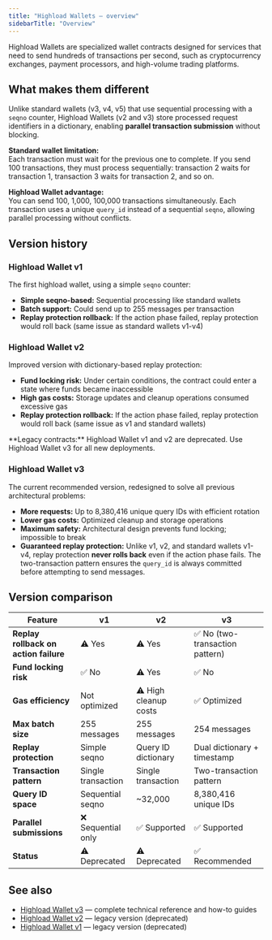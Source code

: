 ```yaml
---
title: "Highload Wallets — overview"
sidebarTitle: "Overview"
---
```



Highload Wallets are specialized wallet contracts designed for services that need to send hundreds of transactions per second, such as cryptocurrency exchanges, payment processors, and high-volume trading platforms.

## What makes them different

Unlike standard wallets (v3, v4, v5) that use sequential processing with a `seqno` counter, Highload Wallets (v2 and v3) store processed request identifiers in a dictionary, enabling **parallel transaction submission** without blocking.

**Standard wallet limitation:**\
Each transaction must wait for the previous one to complete. If you send 100 transactions, they must process sequentially: transaction 2 waits for transaction 1, transaction 3 waits for transaction 2, and so on.

**Highload Wallet advantage:**\
You can send 100, 1,000, 100,000 transactions simultaneously. Each transaction uses a unique `query_id` instead of a sequential `seqno`, allowing parallel processing without conflicts.

## Version history

### Highload Wallet v1

The first highload wallet, using a simple `seqno` counter:

- **Simple seqno-based:** Sequential processing like standard wallets
- **Batch support:** Could send up to 255 messages per transaction
- **Replay protection rollback:** If the action phase failed, replay protection would roll back (same issue as standard wallets v1-v4)

### Highload Wallet v2

Improved version with dictionary-based replay protection:

- **Fund locking risk:** Under certain conditions, the contract could enter a state where funds became inaccessible
- **High gas costs:** Storage updates and cleanup operations consumed excessive gas
- **Replay protection rollback:** If the action phase failed, replay protection would roll back (same issue as v1 and standard wallets)

<Aside
  type="danger"
>
  **Legacy contracts:** Highload Wallet v1 and v2 are deprecated. Use Highload Wallet v3 for all new deployments.
</Aside>

### Highload Wallet v3

The current recommended version, redesigned to solve all previous architectural problems:

- **More requests:** Up to 8,380,416 unique query IDs with efficient rotation
- **Lower gas costs:** Optimized cleanup and storage operations
- **Maximum safety:** Architectural design prevents fund locking; impossible to break
- **Guaranteed replay protection:** Unlike v1, v2, and standard wallets v1-v4, replay protection **never rolls back** even if the action phase fails. The two-transaction pattern ensures the `query_id` is always committed before attempting to send messages.

## Version comparison

| Feature                               | v1                 | v2                    | v3                             |
| ------------------------------------- | ------------------ | --------------------- | ------------------------------ |
| **Replay rollback on action failure** | ⚠️ Yes             | ⚠️ Yes                | ✅ No (two-transaction pattern) |
| **Fund locking risk**                 | ✅ No               | ⚠️ Yes                | ✅ No                           |
| **Gas efficiency**                    | Not optimized      | ⚠️ High cleanup costs | ✅ Optimized                    |
| **Max batch size**                    | 255 messages       | 255 messages          | 254 messages                   |
| **Replay protection**                 | Simple seqno       | Query ID dictionary   | Dual dictionary + timestamp    |
| **Transaction pattern**               | Single transaction | Single transaction    | Two-transaction pattern        |
| **Query ID space**                    | Sequential seqno   | \~32,000              | 8,380,416 unique IDs           |
| **Parallel submissions**              | ❌ Sequential only  | ✅ Supported           | ✅ Supported                    |
| **Status**                            | ⚠️ Deprecated      | ⚠️ Deprecated         | ✅ Recommended                  |

## See also

- [Highload Wallet v3](/standard/wallets/highload/v3/specification) — complete technical reference and how-to guides
- [Highload Wallet v2](/standard/wallets/highload/v2/specification) — legacy version (deprecated)
- [Highload Wallet v1](https://github.com/ton-blockchain/ton/blob/master/crypto/smartcont/highload-wallet-code.fc) — legacy version (deprecated)

